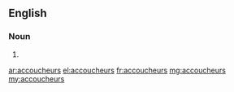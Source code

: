 ==English==

===Noun===
{{head|en|plural}}

# {{plural of|accoucheur|lang=en|nocat=1}}

[[ar:accoucheurs]]
[[el:accoucheurs]]
[[fr:accoucheurs]]
[[mg:accoucheurs]]
[[my:accoucheurs]]